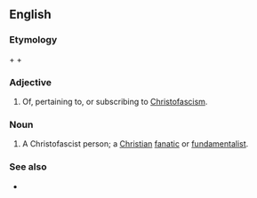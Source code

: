 ==English==

===Etymology===
{{derv|en|Christ}} + {{morph|en|-o-}} + {{derv|en|fascist}}

===Adjective===
{{rfv|attributive use of noun}}
{{en-adj|-}}

# {{pejorative}} Of, pertaining to, or subscribing to [[Christofascism]].

===Noun===
{{en-noun}}

# {{pejorative}} A Christofascist person; a [[Christian]] [[fanatic]] or [[fundamentalist]].

===See also===
* {{pedia|Christofascism}}